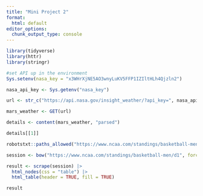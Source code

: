 ```yaml
---
title: "Mini Project 2"
format:
  html: default
editor_options: 
  chunk_output_type: console
---
```

```r
library(tidyverse)
library(httr)
library(stringr)
```


```r
#set API up in the environment
Sys.setenv(nasa_key = "x3WHrXjNE5AO3wnyLuKV5FFP1IZIltHLh4Qjzln2")

nasa_api_key <- Sys.getenv("nasa_key")

url <- str_c("https://api.nasa.gov/insight_weather/?api_key=", nasa_api_key, "&feedtype=json&ver=1.0")

mars_weather <- GET(url)

details <- content(mars_weather, "parsed")

details[[1]]


```



```r
robotstxt::paths_allowed("https://www.ncaa.com/standings/basketball-men/d1")

session <- bow("https://www.ncaa.com/standings/basketball-men/d1", force = TRUE)

result <- scrape(session) |>
  html_nodes(css = "table") |>
  html_table(header = TRUE, fill = TRUE)

result
```


